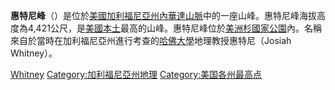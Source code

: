 {{Expand language|1=en|time=2021-03-21T13:02:08+00:00}}
{{Infobox Mountain
| 名稱 = 惠特尼峰
| 照片 = Mount Whitney 2003-03-25.jpg
| 照片說明 =
| 海拔 = {{convert|4421|m|ft|0}}
| 相對高度 = {{convert|3071|m|ft|0}}
| parent_peak = [[奧里薩巴山|奧里薩巴山]]
| pushpin_map = USA California
| pushpin_map_caption = 惠特尼峰在加利福尼亞州的位置
| latd  =  36 | latm  = 34 | lats  = 43 | latNS  = N
| longd = 118 | longm = 17 | longs = 31 | longEW = W
| 位置 = {{美國}}[[加利福尼亞州|加利福尼亞州]]<br />[[美洲杉國家公園|美洲杉國家公園]]、[[因约国家森林|因约国家森林]]
| 山脈 = [[內華達山脈_(美國)|內華達山脈]]
| 座標 = {{coord|36.57|N|118.29|W}}
| 地形圖 =
| 類別 = [[花崗岩|花崗岩]]
| 年齡 = [[白堊紀|白堊紀]]
| 最近噴發 =
| 首次登頂 = 1873年8月18日<br />Charles Begole、Albert Johnson與John Lucas
| easiest_route = 惠特尼山步道
}}
'''惠特尼峰'''（{{lang-en|Mount Whitney}}）是位於[[美國|美國]][[加利福尼亞州|加利福尼亞州]][[內華達山脈_(美國)|內華達山脈]]中的一座山峰。惠特尼峰海拔高度為4,421公尺，是[[美國本土|美國本土]]最高的山峰。惠特尼峰位於[[美洲杉國家公園|美洲杉國家公園]]內。名稱來自於當時在加利福尼亞州進行考查的[[哈佛大學|哈佛大學]]地理教授惠特尼（Josiah Whitney）。

{{DEFAULTSORT:Whitney, Mount}}
[[Category:北加利福尼亞州山峰|Whitney]]
[[Category:加利福尼亞州地理|Category:加利福尼亞州地理]]
[[Category:美国各州最高点|Category:美国各州最高点]]